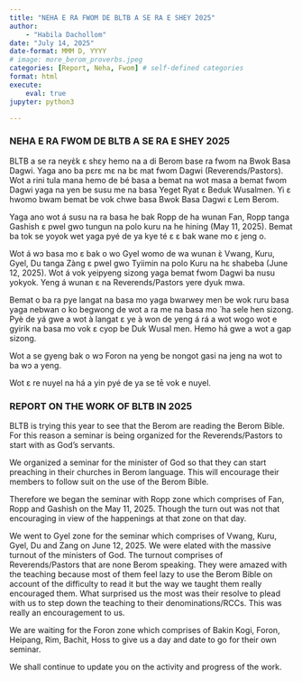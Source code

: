 ```yaml
---
title: "NEHA E RA FWOM DE BLTB A SE RA E SHEY ̀2025"
author: 
    - "Habila Dachollom"
date: "July 14, 2025"
date-format: MMM D, YYYY
# image: more_berom_proverbs.jpeg
categories: [Report, Neha, Fwom] # self-defined categories
format: html
execute:
    eval: true
jupyter: python3

---
```


::: {.panel-tabset}

### NEHA E RA FWOM DE BLTB A SE RA E SHEY ̀2025

BLTB a se ra neyɛ̀k ɛ shɛy hemo na a di Berom base ra fwom na Bwok Basa Dagwi. Yaga ano ba pɛrɛ mɛ na bɛ mat fwom Dagwi (Reverends/Pastors).
Wot a rini tula mana hemo de bé basa a bemat na wot masa a bemat fwom Dagwi yaga na yen be susu me na basa Yeget Ryat ɛ Beduk Wusalmen. Yi ɛ hwomo bwam bemat be vok chwe basa Bwok Basa Dagwi ɛ Lem Berom.

Yaga ano wot á susu na ra basa he bak Ropp de ha wunan Fan, Ropp tanga Gashish ɛ pwel gwo tungun na polo kuru na he hining (May 11, 2025). Bemat ba tok se yoyok wet yaga pyé de ya kye té ɛ ɛ bak wane mo ɛ jeng o. 

Wot á wɔ basa mo ɛ bak o wo Gyel womo de wa wunan ɛ̀ Vwang, Kuru, Gyel, Du tanga Zàng ɛ pwel gwo Tyiimin na polo Kuru na hɛ shabeba (June 12, 2025). Wot á vok yeipyeng sizong yaga bemat fwom Dagwi ba nusu yokyok. Yeng á wunan ɛ na Reverends/Pastors yere dyuk mwa. 

Bemat o ba ra pye langat na basa mo yaga bwarwey men be wok ruru basa yaga nebwan o ko begwong de wot a ra me na basa mo ́ ha sele hen sizong. Pyè de yá gwe a wot à langat ɛ ye à won de yeng á rá a wot wogo wot e gyirik na basa mo vok ɛ cyop be Duk Wusal men. Hemo há gwe a wot a gap sizong. 

Wot a se gyeng bak o wɔ Foron na yeng be nongot gasi na jeng na wot to ba wɔ a yeng. 

Wot ɛ re nuyel na há a yin pyé de ya se tē vok e nuyel.

### REPORT ON THE WORK OF BLTB IN 2025

BLTB is trying this year to see that the Berom are reading the Berom Bible. For this reason a seminar is being organized for the Reverends/Pastors to start with as God's servants.

We organized a seminar for the minister of God so that they can start preaching in their churches in Berom language. This will encourage their members to follow suit on the use of the Berom Bible.

Therefore we began the seminar with Ropp zone which comprises of Fan, Ropp and Gashish on the May 11, 2025. Though the turn out was not that encouraging in view of the happenings at that zone on that day.

We went to Gyel zone for the seminar which comprises of Vwang, Kuru, Gyel, Du and Zang on June 12, 2025. We were elated with the massive turnout of the ministers of God. The turnout comprises of Reverends/Pastors that are none Berom speaking. They were amazed with the teaching because most of them feel lazy to use the Berom Bible on account of the difficulty to read it but the way we taught them really encouraged them. What surprised us the most was their resolve to plead with us to step down the teaching to their denominations/RCCs. This was really an encouragement to us.

We are waiting for the Foron zone which comprises of Bakin Kogi, Foron, Heipang, Rim, Bachit, Hoss to give us a day and date to go for their own seminar.

We shall continue to update you on the activity and progress of the work.

:::


